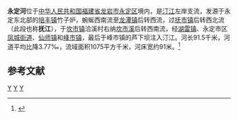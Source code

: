 {{Otheruses|永定河 (消歧义)|other=同名或類似名的其它條目描述}}
{{Infobox river
| name               = 永定河
| name_native        = 
| image              = The Downtown of Yongding County.jpg
| image_size         = 280px
| image_caption      = 永定河永定市区河段
| river_system       = [[韩江|韩江]]流域[[汀江|汀江]]水系
| progression        = 
| source1_location   = [[福建省|福建省]][[龙岩市|龙岩市]][[永定区_(龙岩市)|永定区]][[培丰镇|培丰镇]]竹子炉
| mouth_location     = 福建省龙岩市永定区[[峰市镇|峰市镇]]芦下坝汀江
| altitude_difference= 
| basin_size         = 1075 km<sup>2</sup>
| basin_countries    = {{PRC}}
| basin_cities       = 永定区
| basin_landmarks    = 
| basin_population   = 
<!---------------------- PHYSIOGNOMY -->
| length             = 91.5 km
| width_min          = 32 m
| width_avg          = 91 m
| width_max          = 150 m
| discharge1_location= 河口
| discharge1_min     = 
| discharge1_avg     = 30.26 m<sup>3</sup>/s
| discharge1_max     = 3200 m<sup>3</sup>/s
| tributaries_left   = 
| tributaries_right  = [[坎市溪|坎市溪]]、三堡溪
| waterbodies        = 
| waterfalls         = 
| bridges            = 
| ports              = 
}}
'''永定河'''位于[[中华人民共和国|中华人民共和国]][[福建省|福建省]][[龙岩市|龙岩市]][[永定区_(龙岩市)|永定区]]境内，是[[汀江|汀江]]左岸支流，发源于永定东北部的[[培丰镇|培丰镇]]竹子炉，蜿蜒西南流至[[龙潭镇_(永定县)|龙潭镇]]后转西流，过[[抚市镇|抚市镇]]后转西北流（此段也称'''抚江'''），于[[坎市镇|坎市镇]]洽溪村右纳[[坎市溪|坎市溪]]后转西南流，经[[湖雷镇|湖雷镇]]、永定市区[[凤城街道_(龙岩市)|凤城街道]]、[[仙师乡|仙师镇]]和[[峰市镇|峰市镇]]，最后于峰市镇的芦下坝注入汀江。河长91.5千米，河道平均比降3.77‰，流域面积1075平方千米，河床宽约91米。<ref name="中国河湖大典">{{cite book |author=《[[中国河湖大典|中国河湖大典]]》编纂委员会 |title=《中国河湖大典·珠江卷》 |year=2013年1月 |publisher=中国水利水电出版社 |location=北京 |pages=344页|isbn= 978-7-5170-0561-2 }}</ref>


== 参考文献 ==
{{Reflist}}

{{韩江水系}}

[[Category:韩江水系|Y]]
[[Category:福建河流|Y]]
[[Category:龙岩市|Y]]